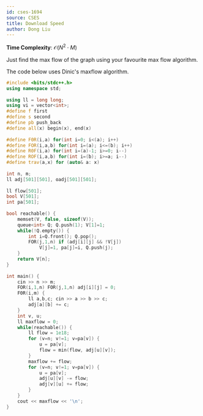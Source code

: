 ```yaml
---
id: cses-1694
source: CSES
title: Download Speed
author: Dong Liu
---
```


**Time Complexity**: $\mathcal O(N^2 \cdot M)$

Just find the max flow of the graph using your favourite max flow algorithm.

<LanguageSection>

<CPPSection>

The code below uses Dinic's maxflow algorithm.

```cpp
#include <bits/stdc++.h>
using namespace std;
 
using ll = long long;
using vi = vector<int>;
#define f first
#define s second
#define pb push_back
#define all(x) begin(x), end(x)
 
#define F0R(i,a) for(int i=0; i<(a); i++)
#define FOR(i,a,b) for(int i=(a); i<=(b); i++)
#define R0F(i,a) for(int i=(a)-1; i>=0; i--)
#define ROF(i,a,b) for(int i=(b); i>=a; i--)
#define trav(a,x) for (auto& a: x)
 
int n, m;
ll adj[501][501], oadj[501][501];
 
ll flow[501];
bool V[501];
int pa[501];
 
bool reachable() {
    memset(V, false, sizeof(V));
    queue<int> Q; Q.push(1); V[1]=1;
    while(!Q.empty()) {
        int i=Q.front(); Q.pop();
        FOR(j,1,n) if (adj[i][j] && !V[j])
            V[j]=1, pa[j]=i, Q.push(j);
    }
    return V[n];
}
 
int main() {
    cin >> n >> m;
    FOR(i,1,n) FOR(j,1,n) adj[i][j] = 0;
    F0R(i,m) {
        ll a,b,c; cin >> a >> b >> c;
		adj[a][b] += c;
    }
    int v, u;
	ll maxflow = 0;
    while(reachable()) {
        ll flow = 1e18;
        for (v=n; v!=1; v=pa[v]) {
            u = pa[v];
            flow = min(flow, adj[u][v]);
        }
		maxflow += flow;
        for (v=n; v!=1; v=pa[v]) {
            u = pa[v];
            adj[u][v] -= flow;
            adj[v][u] += flow;
        }
    }
	cout << maxflow << '\n';
}
```

</CPPSection>

</LanguageSection>
